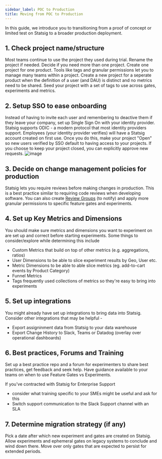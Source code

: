 ```yaml
---
sidebar_label: POC to Production
title: Moving from POC to Production
---
```


In this guide, we introduce you to transitioning from a proof of concept or limited test on Statsig to a broader production deployment. 


## 1. Check project name/structure

Most teams continue to use the project they used during trial. Rename the project if needed. Decide if you need more than one project. Create one project for one product. Tools like tags and granular permissions let you to manage many teams within a project. Create a new project for a seperate product when the definition of a user (and DAU) is distinct and no metrics need to be  shared. Seed your project with a set of tags to use across gates, experiments and metrics.

## 2. Setup SSO to ease onboarding

Instead of having to invite each user and remembering to deactive them if they leave your company, set up Single Sign On with your identity provider. Statsig supports ODIC - a modern protocol that most identity providers support. Employees (your identity provider verifies) will have a Statsig account created on first use. Once you do this, make your project "Open" so new users verified by SSO default to having access to your projects. If you choose to keep your project closed, you can explicitly approve new requests.
![image](https://user-images.githubusercontent.com/31516123/175362892-862d0cf5-012f-484a-8e39-22489011029e.png)


## 3. Decide on change management policies for production

Statsig lets you require reviews before making changes in production. This is a best practice similar to requiring code reviews when developing software. You can also create [Review Groups](guides/setting-up-reviews) (to notify) and apply more granular permissions to specific feature gates and experiments.

## 4. Set up Key Metrics and Dimensions

You should make sure metrics and dimensions you want to experiment on are set up and correct before starting experiments. Some things to consider/explore while determining this include
 - Custom Metrics that build on top of other metrics (e.g. aggregations, ratios) 
 - User Dimensions to be able to slice experiment results by Geo, User etc.
- Metric Dimensions to be able to able slice metrics (eg. add-to-cart events by Product Category)
- Funnel Metrics 
- Tags frequently used collections of metrics so they're easy to bring into experiments

## 5. Set up integrations 

You might already have set up integrations to bring data into Statsig. Consider other integrations that may be helpful - 
- Export assigninment data from Statsig to your data warehouse
- Export Change History to Slack, Teams or Datadog (overlay over operational dashboards)

## 6. Best practices, Forums and Training 

Set up a best practice repo and a forum for experimenters to share best practices, get feedback and seek help. Have guidance available to your teams on when to use Feature Gates vs Experiments. 

If you've contracted with Statsig for Enterprise Support 
- consider what training specific to your SMEs might be useful and ask for this
- Switch support communication to the Slack Support channel with an SLA 

## 7. Determine migration strategy (if any)
Pick a date after which new experiment and gates are created on Statsig. Allow experiments and ephemeral gates on legacy systems to conclude and wind down there. Move over only gates that are expected to persist for extended periods.


